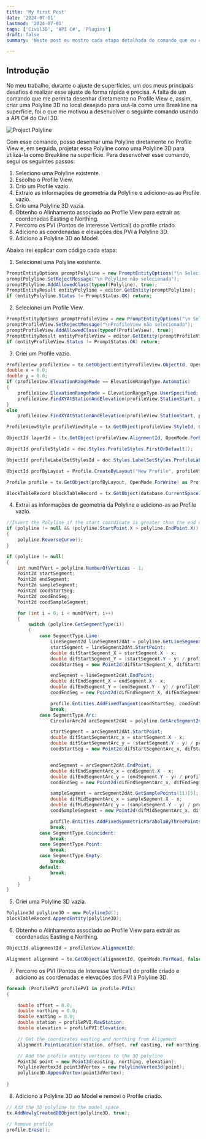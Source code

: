 ```yaml
---
title: 'My first Post'
date: '2024-07-01'
lastmod: '2024-07-01'
tags: ['Civil3D', 'API C#', 'Plugins']
draft: false
summary: 'Neste post eu mostro cada etapa detalhada do comando que eu criei utilizando a API C# do Civil3D'

---
```


## Introdução

No meu trabalho, durante o ajuste de superfícies, um dos meus principais desafios é realizar esse ajuste de forma rápida e precisa.
A falta de um comando que me permita desenhar diretamente no Profile View e, assim, criar uma Polyline 3D no local desejado 
para usá-la como uma Breakline na superfície, foi o que me motivou a desenvolver o seguinte comando usando a API C# do Civil 3D.

![Project Polyline](https://github.com/MatheusRamo/Project-Polyline/assets/54686264/bcb3a157-a9ce-4126-98ea-631e731ce1a6)

Com esse comando, posso desenhar uma Polyline diretamente no Profile View e,  em seguida, projetar essa Polyline como uma Polyline 3D 
para utilizá-la como Breakline na superfície. Para desenvolver esse comando, segui os seguintes passos:

1. Seleciono uma Polyline existente.
2. Escolho o Profile View.
3. Crio um Profile vazio.
4. Extraio as informações de geometria da Polyline e adiciono-as ao Profile vazio.
5. Crio uma Polyline 3D vazia.
6. Obtenho o Alinhamento associado ao Profile View para extrair as coordenadas Easting e Northing.
7. Percorro os PVI (Pontos de Interesse Vertical) do profile criado.
8. Adiciono as coordenadas e elevações dos PVI à Polyline 3D.
9. Adiciono a Polyline 3D ao Model.

Abaixo irei explicar com código cada etapa:

1. Selecionei uma Polyline existente.

```csharp
PromptEntityOptions promptPolyline = new PromptEntityOptions("\n Selecione uma polyline : ");
promptPolyline.SetRejectMessage("\n Polyline não selecionada");
promptPolyline.AddAllowedClass(typeof(Polyline), true);
PromptEntityResult entityPolyline = editor.GetEntity(promptPolyline);
if (entityPolyline.Status != PromptStatus.OK) return;
```

2. Selecionei um Profile View.
```csharp
PromptEntityOptions promptProfileView = new PromptEntityOptions("\n Selecione um ProfileView: ");
promptProfileView.SetRejectMessage("\nProfileView não selecionado");
promptProfileView.AddAllowedClass(typeof(ProfileView), true);
PromptEntityResult entityProfileView = editor.GetEntity(promptProfileView);
if (entityProfileView.Status != PromptStatus.OK) return;
```

3. Criei um Profile vazio.
```csharp
ProfileView profileView = tx.GetObject(entityProfileView.ObjectId, OpenMode.ForWrite) as ProfileView;
double x = 0.0;
double y = 0.0;
if (profileView.ElevationRangeMode == ElevationRangeType.Automatic)
{
    profileView.ElevationRangeMode = ElevationRangeType.UserSpecified;
    profileView.FindXYAtStationAndElevation(profileView.StationStart, profileView.ElevationMin, ref x, ref y);
}
else
    profileView.FindXYAtStationAndElevation(profileView.StationStart, profileView.ElevationMin, ref x, ref y);

ProfileViewStyle profileViewStyle = tx.GetObject(profileView.StyleId, OpenMode.ForRead) as ProfileViewStyle;

ObjectId layerId = (tx.GetObject(profileView.AlignmentId, OpenMode.ForRead) as Alignment).LayerId;

ObjectId profileStyleId = doc.Styles.ProfileStyles.FirstOrDefault();

ObjectId profileLabelSetStylesId = doc.Styles.LabelSetStyles.ProfileLabelSetStyles.FirstOrDefault();

ObjectId profByLayout = Profile.CreateByLayout("New Profile", profileView.AlignmentId, layerId, profileStyleId, profileLabelSetStylesId);

Profile profile = tx.GetObject(profByLayout, OpenMode.ForWrite) as Profile;

BlockTableRecord blockTableRecord = tx.GetObject(database.CurrentSpaceId, OpenMode.ForWrite) as BlockTableRecord;
```
4. Extrai as informações de geometria da Polyline e adiciono-as ao Profile vazio.
```csharp
//Invert the Polyline if the start coordinate is greater than the end coordinate
if (polyline != null && (polyline.StartPoint.X > polyline.EndPoint.X))
{
    polyline.ReverseCurve();
}

if (polyline != null)
{
    int numOfVert = polyline.NumberOfVertices - 1;
    Point2d startSegment;
    Point2d endSegment;
    Point2d sampleSegment;
    Point2d coodStartSeg;
    Point2d coodEndSeg;
    Point2d coodSampleSegment;

    for (int i = 0; i < numOfVert; i++)
    {
        switch (polyline.GetSegmentType(i))
        {
            case SegmentType.Line:
                LineSegment2d lineSegment2dAt = polyline.GetLineSegment2dAt(i);
                startSegment = lineSegment2dAt.StartPoint;
                double difStartSegment_X = startSegment.X - x;
                double difStartSegment_Y = (startSegment.Y - y) / profileViewStyle.GraphStyle.VerticalExaggeration + profileView.ElevationMin;
                coodStartSeg = new Point2d(difStartSegment_X, difStartSegment_Y);

                endSegment = lineSegment2dAt.EndPoint;
                double difEndSegment_X = endSegment.X - x;
                double difEndSegment_Y = (endSegment.Y - y) / profileViewStyle.GraphStyle.VerticalExaggeration + profileView.ElevationMin;
                coodEndSeg = new Point2d(difEndSegment_X, difEndSegment_Y);

                profile.Entities.AddFixedTangent(coodStartSeg, coodEndSeg);
                break;
            case SegmentType.Arc:
                CircularArc2d arcSegment2dAt = polyline.GetArcSegment2dAt(i);

                startSegment = arcSegment2dAt.StartPoint;
                double difStartSegmentArc_x = startSegment.X - x;
                double difStartSegmentArc_y = (startSegment.Y - y) / profileViewStyle.GraphStyle.VerticalExaggeration + profileView.ElevationMin;
                coodStartSeg = new Point2d(difStartSegmentArc_x, difStartSegmentArc_y);


                endSegment = arcSegment2dAt.EndPoint;
                double difEndSegmentArc_x = endSegment.X - x;
                double difEndSegmentArc_y = (endSegment.Y - y) / profileViewStyle.GraphStyle.VerticalExaggeration + profileView.ElevationMin;
                coodEndSeg = new Point2d(difEndSegmentArc_x, difEndSegmentArc_x);

                sampleSegment = arcSegment2dAt.GetSamplePoints(11)[5];
                double difMidSegmentArc_x = sampleSegment.X - x;
                double difMidSegmentArc_y = (sampleSegment.Y - y) / profileViewStyle.GraphStyle.VerticalExaggeration + profileView.ElevationMin;
                coodSampleSegment = new Point2d(difMidSegmentArc_x, difMidSegmentArc_y);

                profile.Entities.AddFixedSymmetricParabolaByThreePoints(coodStartSeg, coodSampleSegment, coodEndSeg);
                break;
            case SegmentType.Coincident:
                break;
            case SegmentType.Point:
                break;
            case SegmentType.Empty:
                break;
            default:
                break;
        }
    }
}
```
5. Criei uma Polyline 3D vazia.
```csharp
Polyline3d polyline3D = new Polyline3d();
blockTableRecord.AppendEntity(polyline3D);
```

6. Obtenho o Alinhamento associado ao Profile View para extrair as coordenadas Easting e Northing.
```csharp
ObjectId alignmentId = profileView.AlignmentId;

Alignment alignment = tx.GetObject(alignmentId, OpenMode.ForRead, false) as Alignment;
```
7. Percorro os PVI (Pontos de Interesse Vertical) do profile criado e adiciono as coordenadas e elevações dos PVI à Polyline 3D.
```csharp
foreach (ProfilePVI profilePVI in profile.PVIs)
{

    double offset = 0.0;
    double northing = 0.0;
    double easting = 0.0;
    double station = profilePVI.RawStation;
    double elevation = profilePVI.Elevation;

    // Get the coordinates easting and northing from Alignment
    alignment.PointLocation(station, offset, ref easting, ref northing);

    // Add the profile entity vertices to the 3D polyline
    Point3d point = new Point3d(easting, northing, elevation);
    PolylineVertex3d point3dVertex = new PolylineVertex3d(point);
    polyline3D.AppendVertex(point3dVertex);
    
}
```
8. Adiciono a Polyline 3D ao Model e removi o Profile criado.
```csharp
// Add the 3D polyline to the model space
tx.AddNewlyCreatedDBObject(polyline3D, true);

// Remove profile
profile.Erase();
```